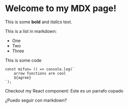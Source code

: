 
 
# Welcome to my MDX page!
 
This is some **bold** and _italics_ text.
 
This is a list in markdown:
 
- One
- Two
- Three

This is some code

~~~
const mifun= () => console.log(`
	arrow functions are cool
	${agree}
`);
~~~
 
Checkout my React component:
<ParrafoCopado size="big" color="red">
	Este es un parrafo copado
</ParrafoCopado>

¿Puedo seguir con markdown?
